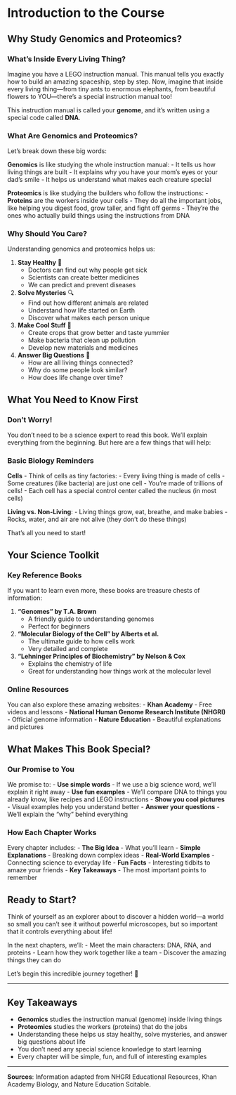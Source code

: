 # Introduction to the Course

## Why Study Genomics and Proteomics?

### What's Inside Every Living Thing?

Imagine you have a LEGO instruction manual. This manual tells you exactly how to build an amazing spaceship, step by step. Now, imagine that inside every living thing—from tiny ants to enormous elephants, from beautiful flowers to YOU—there's a special instruction manual too!

This instruction manual is called your **genome**, and it's written using a special code called **DNA**.

### What Are Genomics and Proteomics?

Let's break down these big words:

**Genomics** is like studying the whole instruction manual:
- It tells us how living things are built
- It explains why you have your mom's eyes or your dad's smile
- It helps us understand what makes each creature special

**Proteomics** is like studying the builders who follow the instructions:
- **Proteins** are the workers inside your cells
- They do all the important jobs, like helping you digest food, grow taller, and fight off germs
- They're the ones who actually build things using the instructions from DNA

### Why Should You Care?

Understanding genomics and proteomics helps us:

1. **Stay Healthy** 🏥
   - Doctors can find out why people get sick
   - Scientists can create better medicines
   - We can predict and prevent diseases

2. **Solve Mysteries** 🔍
   - Find out how different animals are related
   - Understand how life started on Earth
   - Discover what makes each person unique

3. **Make Cool Stuff** 🧬
   - Create crops that grow better and taste yummier
   - Make bacteria that clean up pollution
   - Develop new materials and medicines

4. **Answer Big Questions** 💭
   - How are all living things connected?
   - Why do some people look similar?
   - How does life change over time?

## What You Need to Know First

### Don't Worry!

You don't need to be a science expert to read this book. We'll explain everything from the beginning. But here are a few things that will help:

### Basic Biology Reminders

**Cells** - Think of cells as tiny factories:
- Every living thing is made of cells
- Some creatures (like bacteria) are just one cell
- You're made of trillions of cells!
- Each cell has a special control center called the nucleus (in most cells)

**Living vs. Non-Living**:
- Living things grow, eat, breathe, and make babies
- Rocks, water, and air are not alive (they don't do these things)

That's all you need to start!

## Your Science Toolkit

### Key Reference Books

If you want to learn even more, these books are treasure chests of information:

1. **"Genomes" by T.A. Brown**
   - A friendly guide to understanding genomes
   - Perfect for beginners

2. **"Molecular Biology of the Cell" by Alberts et al.**
   - The ultimate guide to how cells work
   - Very detailed and complete

3. **"Lehninger Principles of Biochemistry" by Nelson & Cox**
   - Explains the chemistry of life
   - Great for understanding how things work at the molecular level

### Online Resources

You can also explore these amazing websites:
- **Khan Academy** - Free videos and lessons
- **National Human Genome Research Institute (NHGRI)** - Official genome information
- **Nature Education** - Beautiful explanations and pictures

## What Makes This Book Special?

### Our Promise to You

We promise to:
- **Use simple words** - If we use a big science word, we'll explain it right away
- **Use fun examples** - We'll compare DNA to things you already know, like recipes and LEGO instructions
- **Show you cool pictures** - Visual examples help you understand better
- **Answer your questions** - We'll explain the "why" behind everything

### How Each Chapter Works

Every chapter includes:
- **The Big Idea** - What you'll learn
- **Simple Explanations** - Breaking down complex ideas
- **Real-World Examples** - Connecting science to everyday life
- **Fun Facts** - Interesting tidbits to amaze your friends
- **Key Takeaways** - The most important points to remember

## Ready to Start?

Think of yourself as an explorer about to discover a hidden world—a world so small you can't see it without powerful microscopes, but so important that it controls everything about life!

In the next chapters, we'll:
- Meet the main characters: DNA, RNA, and proteins
- Learn how they work together like a team
- Discover the amazing things they can do

Let's begin this incredible journey together! 🚀

---

## Key Takeaways

- **Genomics** studies the instruction manual (genome) inside living things
- **Proteomics** studies the workers (proteins) that do the jobs
- Understanding these helps us stay healthy, solve mysteries, and answer big questions about life
- You don't need any special science knowledge to start learning
- Every chapter will be simple, fun, and full of interesting examples

---

**Sources**: Information adapted from NHGRI Educational Resources, Khan Academy Biology, and Nature Education Scitable.

